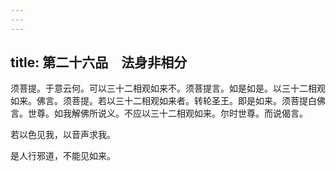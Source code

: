 ```yaml
---
---
---
```

title: 第二十六品　法身非相分
---




须菩提。于意云何。可以三十二相观如来不。须菩提言。如是如是。以三十二相观如来。佛言。须菩提。若以三十二相观如来者。转轮圣王。即是如来。须菩提白佛言。世尊。如我解佛所说义。不应以三十二相观如来。尔时世尊。而说偈言。

若以色见我，以音声求我。

是人行邪道，不能见如来。